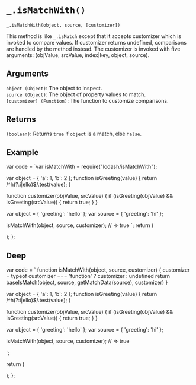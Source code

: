 # `_.isMatchWith()`

`_.isMatchWith(object, source, [customizer])`

This method is like `_.isMatch` except that it accepts customizer which is invoked to compare values. If customizer returns undefined, comparisons are handled by the method instead. The customizer is invoked with five arguments: (objValue, srcValue, index|key, object, source).

## Arguments

`object (Object)`: The object to inspect.  
`source (Object)`: The object of property values to match.  
`[customizer] (Function)`: The function to customize comparisons.  

## Returns

`(boolean)`: Returns `true` if `object` is a match, else `false`.

## Example


var code = `var isMatchWith = require("lodash/isMatchWith");
 
var object = { 'a': 1, 'b': 2 };
function isGreeting(value) {
  return /^h(?:i|ello)$/.test(value);
}
 
function customizer(objValue, srcValue) {
  if (isGreeting(objValue) && isGreeting(srcValue)) {
    return true;
  }
}
 
var object = { 'greeting': 'hello' };
var source = { 'greeting': 'hi' };
 
isMatchWith(object, source, customizer);
// => true
`;
  return (
    <div>
      <Embed source={code} />
    </div>
  );
};

<Demo />

## Deep

  var code = `
function isMatchWith(object, source, customizer) {
  customizer = typeof customizer === 'function' ? customizer : undefined
  return baseIsMatch(object, source, getMatchData(source), customizer)
}

var object = { 'a': 1, 'b': 2 };
function isGreeting(value) {
  return /^h(?:i|ello)$/.test(value);
}
 
function customizer(objValue, srcValue) {
  if (isGreeting(objValue) && isGreeting(srcValue)) {
    return true;
  }
}
 
var object = { 'greeting': 'hello' };
var source = { 'greeting': 'hi' };
 
isMatchWith(object, source, customizer);
// => true

`;

return (
<div>
<Embed source={code} />
</div>
);
};

<DeepDemo />

